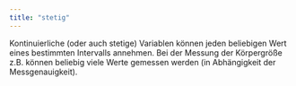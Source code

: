 ```yaml
---
title: "stetig"
---
```


Kontinuierliche (oder auch stetige) Variablen können jeden beliebigen Wert eines bestimmten Intervalls annehmen.
Bei der Messung der Körpergröße z.B. können beliebig viele Werte gemessen werden (in Abhängigkeit der Messgenauigkeit).


